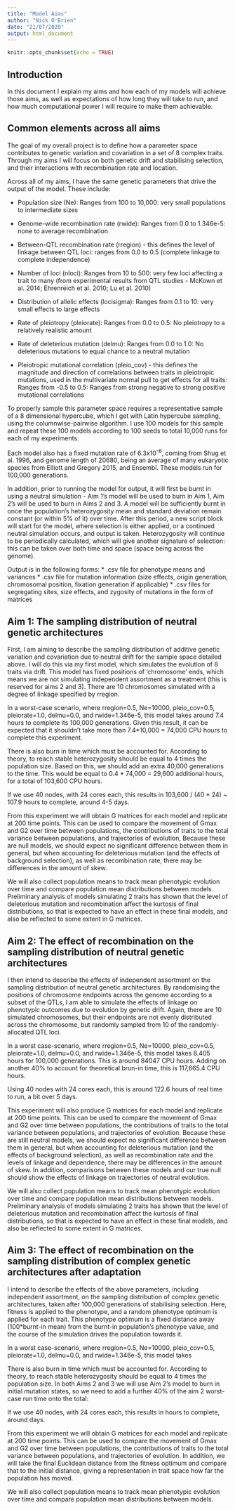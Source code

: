 ```yaml
---
title: "Model Aims"
author: "Nick O'Brien"
date: "21/07/2020"
output: html_document
---
```


```r
knitr::opts_chunk$set(echo = TRUE)
```

## Introduction

In this document I explain my aims and how each of my models will achieve those aims, as well as expectations of how long they will take to run, and how much computational power I will require to make them achievable. 

## Common elements across all aims

The goal of my overall project is to define how a parameter space contributes to genetic variation and covariation in a set of 8 complex traits. Through my aims I will focus on both genetic drift and stabilising selection, and their interactions with recombination rate and location. 

Across all of my aims, I have the same genetic parameters that drive the output of the model. These include: 

+ Population size (Ne): Ranges from 100 to 10,000: very small populations to intermediate sizes 

+ Genome-wide recombination rate (rwide): Ranges from 0.0 to 1.346e-5: none to average recombination

+ Between-QTL recombination rate (rregion) - this defines the level of linkage between QTL loci: ranges from 0.0 to 0.5 (complete linkage to complete independence)

* Number of loci (nloci): Ranges from 10 to 500: very few loci affecting a trait to many (from experimental results from QTL studies - McKown et al. 2014; Ehrenreich et al. 2010; Lu et al. 2010)

* Distribution of allelic effects (locisigma): Ranges from 0.1 to 10: very small effects to large effects

* Rate of pleiotropy (pleiorate): Ranges from 0.0 to 0.5: No pleiotropy to a relatively realistic amount

* Rate of deleterious mutation (delmu): Ranges from 0.0 to 1.0: No deleterious mutations to equal chance to a neutral mutation

* Pleiotropic mutational correlation (pleio_cov) - this defines the magnitude and direction of correlations between traits in pleiotropic mutations, used in the multivariate normal pull to get effects for all traits: Ranges from -0.5 to 0.5: Ranges from strong negative to strong positive mutational correlations


To properly sample this parameter space requires a representative sample of a 8 dimensional hypercube, which I get with Latin hypercube sampling, using the columnwise-pairwise algorithm. I use 100 models for this sample and repeat these 100 models according to 100 seeds to total 10,000 runs for each of my experiments. 

Each model also has a fixed mutation rate of 6.3x10^-6^, coming from Shug et al. 1996, and genome length of 20680, being an average of many eukaryotic species from Elliott and Gregory 2015, and Ensembl. These models run for 100,000 generations.

In addition, prior to running the model for output, it will first be burnt in using a neutral simulation - Aim 1's model will be used to burn in Aim 1, Aim 2's will be used to burn in Aims 2 and 3. A model will be sufficiently burnt in once the population's heterozygosity mean and standard deviation remain constant (or within 5% of it) over time. After this period, a new script block will start for the model, where selection is either applied, or a continued neutral simulation occurs, and output is taken. Heterozygosity will continue to be periodically calculated, which will give another signature of selection: this can be taken over both time and space (space being across the genome).

Output is in the following forms:
* .csv file for phenotype means and variances
* .csv file for mutation information (size effects, origin generation, chromosomal position, fixation generation if applicable)
* .csv files for segregating sites, size effects, and zygosity of mutations in the form of matrices



## Aim 1: The sampling distribution of neutral genetic architectures

First, I am aiming to describe the sampling distribution of additive genetic variation and covariation due to neutral drift for the sample space detailed above. I will do this via my first model, which simulates the evolution of 8 traits via drift. This model has fixed positions of 'chromosome' ends, which means we are not simulating independent assortment as a treatment (this is reserved for aims 2 and 3). There are 10 chromosomes simulated with a degree of linkage specified by rregion.

In a worst-case scenario, where rregion=0.5, Ne=10000, pleio_cov=0.5, pleiorate=1.0, delmu=0.0, and rwide=1.346e-5, this model takes around 7.4 hours to complete its 100,000 generations.
Given this result, it can be expected that it shouldn't take more than 7.4*10,000 = 74,000 CPU hours to complete this experiment.

There is also burn in time which must be accounted for. According to theory, to reach stable heterozygosity should be equal to 4 times the population size. Based on this, we should add an extra 40,000 generations to the time. This would be equal to 0.4 * 74,000 = 29,600 additional hours, for a total of 103,600 CPU hours.

If we use 40 nodes, with 24 cores each, this results in 103,600 / (40 * 24) ~ 107.9 hours to complete, around 4-5 days.

From this experiment we will obtain G matrices for each model and replicate at 200 time points. This can be used to compare the movement of Gmax and G2 over time between populations, the contributions of traits to the total variance between populations, and trajectories of evolution, Because these are null models, we should expect no significant difference between them in general, but when accounting for deleterious mutation (and the effects of background selection), as well as recombination rate, there may be differences in the amount of skew.

We will also collect population means to track mean phenotypic evolution over time and compare population mean distributions between models. Preliminary analysis of models simulating 2 traits has shown that the level of deleterious mutation and recombination affect the kurtosis of final distributions, so that is expected to have an effect in these final models, and also be reflected to some extent in G matrices.

## Aim 2: The effect of recombination on the sampling distribution of neutral genetic architectures

I then intend to describe the effects of independent assortment on the sampling distribution of neutral genetic architectures. By randomising the positions of chromosome endpoints across the genome according to a subset of the QTLs, I am able to simulate the effects of linkage on phenotypic outcomes due to evolution by genetic drift. Again, there are 10 simulated chromosomes, but their endpoints are not evenly distributed across the chromosome, but randomly sampled from 10 of the randomly-allocated QTL loci.

In a worst case-scenario, where rregion=0.5, Ne=10000, pleio_cov=0.5, pleiorate=1.0, delmu=0.0, and rwide=1.346e-5, this model takes 8.405 hours for 100,000 generations. This is around 84047 CPU hours. 
Adding on another 40% to account for theoretical brun-in time, this is 117,665.4 CPU hours.

Using 40 nodes with 24 cores each, this is around 122.6 hours of real time to run, a bit over 5 days.

This experiment will also produce G matrices for each model and replicate at 200 time points. This can be used to compare the movement of Gmax and G2 over time between populations, the contributions of traits to the total variance between populations, and trajectories of evolution. Because these are still neutral models, we should expect no significant difference between them in general, but when accounting for deleterious mutation (and the effects of background selection), as well as recombination rate and the levels of linkage and dependence, there may be differences in the amount of skew. In addition, comparisons between these models and our true null should show the effects of linkage on trajectories of neutral evolution.

We will also collect population means to track mean phenotypic evolution over time and compare population mean distributions between models. Preliminary analysis of models simulating 2 traits has shown that the level of deleterious mutation and recombination affect the kurtosis of final distributions, so that is expected to have an effect in these final models, and also be reflected to some extent in G matrices.


## Aim 3: The effect of recombination on the sampling distribution of complex genetic architectures after adaptation

I intend to describe the effects of the above parameters, including independent assortment, on the sampling distribution of complex genetic architectures, taken after 100,000 generations of stabilising selection. Here, fitness is applied to the phenotype, and a random phenotype optimum is applied for each trait. This phenotype optimum is a fixed distance away (100*burnt-in mean) from the burnt-in population's phenotype value, and the course of the simulation drives the population towards it. 

In a worst case-scenario, where rregion=0.5, Ne=10000, pleio_cov=0.5, pleiorate=1.0, delmu=0.0, and rwide=1.346e-5, this model takes

There is also burn in time which must be accounted for. According to theory, to reach stable heterozygosity should be equal to 4 times the population size. In both Aims 2 and 3 we will use Aim 2's model to burn in initial mutation states, so we need to add a further 40% of the aim 2 worst-case run time onto the total: 

If we use 40 nodes, with 24 cores each, this results in  hours to complete, around  days.


From this experiment we will obtain G matrices for each model and replicate at 200 time points. This can be used to compare the movement of Gmax and G2 over time between populations, the contributions of traits to the total variance between populations, and trajectories of evolution. In addition, we will take the final Euclidean distance from the fitness optimum and compare that to the initial distance, giving a representation in trait space how far the population has moved. 

We will also collect population means to track mean phenotypic evolution over time and compare population mean distributions between models.
